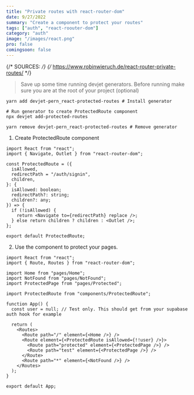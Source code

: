 ```yaml
---
title: "Private routes with react-router-dom"
date: 9/27/2022
summary: "Create a component to protect your routes"
tags: ["auth", "react-roouter-dom"]
category: "auth"
image: "/images/react.png"
pro: false
comingsoon: false
---
```


{/*  SOURCES:  */}
{/*  https://www.robinwieruch.de/react-router-private-routes/  */}

> Save up some time running devjet generators. Before running make sure you are at the root of your project (optional)

```sh:generators
yarn add devjet-pern_react-protected-routes # Install generator

# Run generator to create ProtectedRoute component
npx devjet add-protected-routes 

yarn remove devjet-pern_react-protected-routes # Remove generator
```

1. Create ProtectedRoute component

```tsx:src/components/ProtectedRoute.tsx
import React from "react";
import { Navigate, Outlet } from "react-router-dom";

const ProtectedRoute = ({
  isAllowed,
  redirectPath = "/auth/signin",
  children,
}: {
  isAllowed: boolean;
  redirectPath?: string;
  children?: any;
}) => {
  if (!isAllowed) {
    return <Navigate to={redirectPath} replace />;
  } else return children ? children : <Outlet />;
};

export default ProtectedRoute;
```

2. Use the component to protect your pages. 

```tsx:src/App.tsx {8,16,17,18,19}
import React from "react";
import { Route, Routes } from "react-router-dom";

import Home from "pages/Home";
import NotFound from "pages/NotFound";
import ProtectedPage from "pages/Protected";

import ProtectedRoute from "components/ProtectedRoute";

function App() {
  const user = null; // Test only. This should get from your supabase auth hook for example

  return (
    <Routes>
      <Route path="/" element={<Home />} />
      <Route element={<ProtectedRoute isAllowed={!!user} />}>
        <Route path="protected" element={<ProtectedPage />} />
        <Route path="test" element={<ProtectedPage />} />
      </Route>
      <Route path="*" element={<NotFound />} />
    </Routes>
  );
}

export default App;
```

